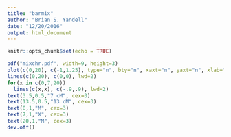 ```yaml
---
title: "barmix"
author: "Brian S. Yandell"
date: "12/20/2016"
output: html_document
---
```


```r
knitr::opts_chunk$set(echo = TRUE)
```

```r
pdf("mixchr.pdf", width=9, height=3)
plot(c(0,20), c(-1,1.25), type="n", bty="n", xaxt="n", yaxt="n", xlab="", ylab="")
lines(c(0,20), c(0,0), lwd=2)
for(x in c(0,7,20))
  lines(c(x,x), c(-.9,.9), lwd=2)
text(3.5,0.5,"7 cM", cex=3)
text(13.5,0.5,"13 cM", cex=3)
text(0,1,"M", cex=3)
text(7,1,"X", cex=3)
text(20,1,"M", cex=3)
dev.off()
```

